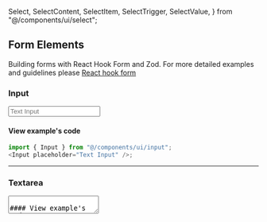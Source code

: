   Select,
  SelectContent,
  SelectItem,
  SelectTrigger,
  SelectValue,
} from "@/components/ui/select";

## Form Elements

Building forms with React Hook Form and Zod. For more detailed examples and guidelines please [React hook form](https://react-hook-form.com)

### Input

<Input placeholder="Text Input" />

#### View example's code

```js
import { Input } from "@/components/ui/input";
<Input placeholder="Text Input" />;
```

---

### Textarea

<Textarea placeholder="Text area" />

#### View example's code

```js
import { Textarea } from "@/components/ui/textarea";
<Textarea placeholder="Text Input" />;
```

---

### Checkbox

<div className="flex not-prose ">
  <Checkbox /> Default checkbox
</div>
<div className="flex not-prose items-center">
  <Checkbox checked /> Checked checkbox
</div>

#### View example's code

```js
import { Checkbox } from "@/components/ui/checkbox"
<Checkbox checked /> Checked checkbox
<Checkbox /> Default checkbox
```

---

### Radio

<RadioGroup defaultValue="option-one" className="not-prose">
  <div className="flex items-center space-x-2">
    <RadioGroupItem value="option-one" id="option-one" />
    <Label htmlFor="option-one">Option One</Label>
  </div>
  <div className="flex items-center space-x-2">
    <RadioGroupItem value="option-two" id="option-two" />
    <Label htmlFor="option-two">Option Two</Label>
  </div>
</RadioGroup>

#### View example's code

```js
import { RadioGroup, RadioGroupItem } from "@/components/ui/radio-group";
import { Label } from "@/components/ui/label";

<RadioGroup defaultValue="option-one">
  <div className="flex items-center space-x-2">
    <RadioGroupItem value="option-one" id="option-one" />
    <Label htmlFor="option-one">Option One</Label>
  </div>
  <div className="flex items-center space-x-2">
    <RadioGroupItem value="option-two" id="option-two" />
    <Label htmlFor="option-two">Option Two</Label>
  </div>
</RadioGroup>;
```

---

### Select

<Select className="not-prose">
  <SelectTrigger className="w-[180px]">
    <SelectValue placeholder="Theme" />
  </SelectTrigger>
  <SelectContent>
    <SelectItem value="light">Light</SelectItem>
    <SelectItem value="dark">Dark</SelectItem>
    <SelectItem value="system">System</SelectItem>
  </SelectContent>
</Select>

#### View example's code

```js
<Select>
  <SelectTrigger className="w-[180px]">
    <SelectValue placeholder="Theme" />
  </SelectTrigger>
  <SelectContent>
    <SelectItem value="light">Light</SelectItem>
    <SelectItem value="dark">Dark</SelectItem>
    <SelectItem value="system">System</SelectItem>
  </SelectContent>
</Select>
```

---

### Switch

<Switch />

#### View example's code

```js
import { Switch } from "@/components/ui/switch";
<Switch />;
```
